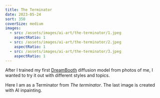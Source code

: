 ```yaml
---
title: The Terminator
date: 2023-05-24
sort: 350
coverSize: medium
images:
  - src: /assets/images/ai-art/the-terminator/1.jpeg
    aspectRatio: 1
  - src: /assets/images/ai-art/the-terminator/2.jpeg
    aspectRatio: 1
  - src: /assets/images/ai-art/the-terminator/3.jpeg
    aspectRatio: 1
---
```


After I trained my first [DreamBooth](https://dreambooth.github.io/) diffusion model from photos of me, I wanted to try it out with different styles and topics.

Here I am as a Terminator from <cite>The terminator</cite>. The last image is created with AI inpainting.
